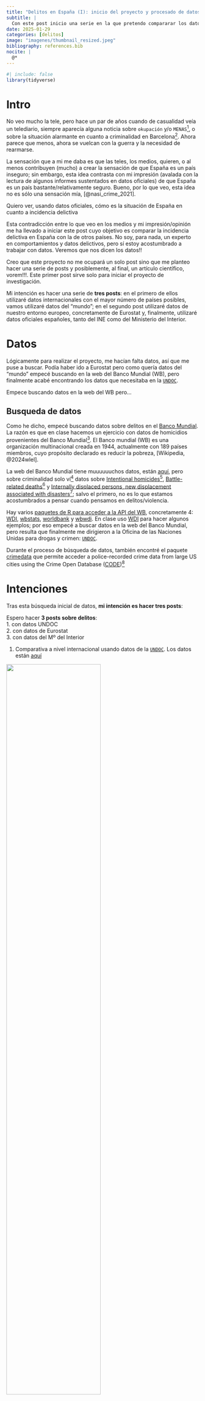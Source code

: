 ```yaml
---
title: "Delitos en España (I): inicio del proyecto y procesado de datos"
subtitle: | 
  Con este post inicio una serie en la que pretendo compararar los datos de delitos en España con los de otros países. En términos coloquiales pretendo intentar dar una respuesta a la pregunta: ¿es España un país seguro? Este primer post de la serie simplemente sirve de introducción al proyecto de investigación. Finalmente también detalló aquí el proceso de obtención y procesado de datos.
date: 2025-01-29
categories: [delitos]
image: "imagenes/thumbnail_resized.jpeg"
bibliography: references.bib
nocite: |
  @*
---
```


```r
#| include: false
library(tidyverse)
```

# Intro

No veo mucho la tele, pero hace un par de años cuando de casualidad veía un telediario, siempre aparecía alguna noticia sobre `okupación` y/o `MENAS`[^1], o sobre la situación alarmante en cuanto a criminalidad en Barcelona[^2]. Ahora parece que menos, ahora se vuelcan con la guerra y la necesidad de rearmarse.

La sensación que a mi me daba es que las teles, los medios, quieren, o al menos contribuyen (mucho) a crear la sensación de que España es un país inseguro; sin embargo, esta idea contrasta con mi impresión (avalada con la lectura de algunos informes sustentados en datos oficiales) de que España es un país bastante/relativamente seguro. Bueno, por lo que veo, esta idea no es sólo una sensación mía, [@nasi_crime_2021]. 



::: {.column-margin}
Quiero ver, usando datos oficiales, cómo es la situación de España en cuanto a incidencia delictiva
:::

[^1]: En realidad habría que decir, Menores Extranjeros No Acompañados, termino que hace evidente que los llamados MENAS son menores; además, como se explica [aquí](https://maldita.es/migracion/20210421/tenemos-que-dejar-de-llamar-mena-a-los-ninos-y-adolescentes-extranjeros-que-llegan-solos-a-espana/), el término MENA es "deshumanizante": según el defensor del pueblo, «Les cosifica y contribuye a quitarles dignidad». Sí, en general, los medios solo presentan a estos menores en contextos de criminalidad y rara vez nos acercan a su problemática de exclusión y falta de recursos como menores no acompañados.

[^2]: Al menos hace unos años, cuando gobernaba Ada Colau

Esta contradicción entre lo que veo en los medios y mi impresión/opinión me ha llevado a iniciar este post cuyo objetivo es comparar la incidencia delictiva en España con la de otros países. No soy, para nada, un experto en comportamientos y datos delictivos, pero sí estoy acostumbrado a trabajar con datos. Veremos que nos dicen los datos!!


Creo que este proyecto no me ocupará un solo post sino que me planteo hacer una serie de posts y posiblemente, al final, un artículo científico, vorem!!!. Este primer post sirve solo para iniciar el proyecto de investigación. 

Mi intención es hacer una serie de **tres posts**: en el primero de ellos utilizaré datos internacionales con el mayor número de países posibles, vamos utilizaré datos del "mundo"; en el segundo post utilizaré datos de nuestro entorno europeo, concretamente de Eurostat y, finalmente, utilizaré datos oficiales españoles, tanto del INE como del Ministerio del Interior. 


# Datos

Lógicamente para realizar el proyecto, me hacían falta datos, así que me puse a buscar. Podía haber ido a Eurostat pero como quería datos del "mundo" empecé buscando en la web del Banco Mundial (WB), pero finalmente acabé encontrando los datos que necesitaba en la [`UNDOC`](https://dataunodc.un.org/).


::: {.column-margin}
Empece buscando datos en la web del WB pero...
:::

## Busqueda de datos

Como he dicho, empecé buscando datos sobre delitos en el [Banco Mundial](https://databank.worldbank.org/home.aspx). La razón es que en clase hacemos un ejercicio con datos de homicidios provenientes del Banco Mundial^[El ejemplo de clase lo tengo en el script `52_script_WDI_homicidios.R`]. El Banco mundial (WB) es una organización multinacional creada en 1944, actualmente con 189 países miembros, cuyo propósito declarado es reducir la pobreza, [Wikipedia, @2024wlel].



La web del Banco Mundial tiene muuuuuuchos datos, están [aquí](https://data.worldbank.org/indicator), pero sobre criminalidad solo ví[^4] datos sobre [Intentional homicides](https://data.worldbank.org/indicator/VC.IHR.PSRC.P5?end=2023&start=2008&view=map&year=2021)[^5], [Battle-related deaths](https://data.worldbank.org/indicator/VC.BTL.DETH?end=2023&start=2008&view=map&year=2022)[^6] y [Internally displaced persons, new displacement associated with disasters](https://data.worldbank.org/indicator/VC.IDP.NWDS?view=map)[^7]; salvo el primero, no es lo que estamos acostumbrados a pensar cuando pensamos en delitos/violencia.

[^4]: Vuelvo a insistir en que, como he dicho anteriormente, no soy un experto; de hecho sé muy poquito sobre datos de delitos, pero ... seguro que aprendo durante el proceso

[^5]: Estos datos en realidad provienen de [aquí](https://dataunodc.un.org/)

[^6]: En realidad estos datos vienen del proyecto "The Uppsala Conflict Data Program (UCDP)", que puedes visitar [aquí](https://www.uu.se/en/department/peace-and-conflict-research/research/ucdp/)

[^7]: Estos datos provienen de The Internal Displacement Monitoring Centre, que puedes visitar [aquí](https://www.internal-displacement.org/)

Hay varios [paquetes de R para acceder a la API del WB]{.underline}, concretamente 4: [WDI](https://github.com/vincentarelbundock/WDI), [wbstats](https://github.com/gshs-ornl/wbstats), [worldbank](https://m-muecke.github.io/worldbank/) y [wbwdi](https://github.com/tidy-intelligence/r-wbwdi). En clase uso [WDI](https://github.com/vincentarelbundock/WDI) para hacer algunos ejemplos; por eso empecé a buscar datos en la web del Banco Mundial, pero resulta que finalmente me dirigieron a la Oficina de las Naciones Unidas para drogas y crimen: [`UNDOC`](https://dataunodc.un.org/).

Durante el proceso de búsqueda de datos, también encontré el paquete [crimedata](http://pkgs.lesscrime.info/crimedata/index.html) que permite acceder a police-recorded crime data from large US cities using the Crime Open Database ([CODE](https://osf.io/zyaqn/))[^8]

[^8]: CODE es un proyecto alojado en [OSF](https://osf.io/) una plataforma/servicio que pretende apoyar la investigación. Puedes leer sobre ella en Wikipedia, concretamente [aquí](https://es.wikipedia.org/wiki/Open_Society_Foundations)



# Intenciones

Tras esta búsqueda inicial de datos, **mi intención es hacer tres posts**:

::: {.column-margin}
Espero hacer **3 posts sobre delitos**:  
1. con datos UNDOC  
2. con datos de Eurostat  
3. con datos del Mº del Interior  
:::

1. Comparativa a nivel internacional usando datos de la [`UNDOC`](https://dataunodc.un.org/). Los datos están [aquí](https://dataunodc.un.org/)

![](imagenes/undoc_temas.png){fig-align="center" width="70%"}

<br>

2. Comparativa a nivel europeo con datos de Eurostat. Concretamente de la [Crime and criminal justice database](https://ec.europa.eu/eurostat/web/crime/database)

![](imagenes/eurostat.png){fig-align="center" width="70%"}

<br>

3. Comparativa interna entre las provincias y municipios españoles usando datos del Ministerio del Interior. Los datos están [aquí](https://estadisticasdecriminalidad.ses.mir.es/publico/portalestadistico/)

![](imagenes/ministerio.png){fig-align="center" width="70%"}

<br>

 ... y si al final me animo a escribir un "paper", pues mejor que mejor.


Bueno, pues vamos al lío, esto me va a llevar tiempo!!! Espero divertirme!!


# Procesado de datos

Finalmente he decidido explicar aquí cómo llevé a cabo el procesado de datos


## UNDOC

Para la comparación internacional, utilizaré datos de la Oficina de las Naciones Unidas para drogas y crimen: [`UNDOC`](https://dataunodc.un.org/). Hay un paquete de R para acceder a su API, es el paquete [DDSQLtools](https://timriffe.github.io/DDSQLtools/articles/Downloading-UNPD-data-into-R.html#exploring-indicators), pero no se actualiza desde hace 4 años, así que me decidí a procesar los datos por mis propios medios.


::: {.column-margin}
Para la comparación internacional usaré datos de la UNDOC
:::


### Categorías de delitos

La UNDOC tiene muchos datos sobre delitos, además organizados en varias categorías.


Entre los datos que me llamaron la atención (y que voy a procesar) están las categorías:

::: {.column-margin}
Me centré en 3 categorías de delitos, descargando y procesando un total de [27 tipos de delitos]{.underline}
:::

-   **Intentional Homicide**: los datos están [aquí](https://dataunodc.un.org/dp-intentional-homicide-victims). Son datos con mucho detalle porque tiene posibilidad de filtrar por genero, edad, medio, situación etc... etc... pero me centré en un **único indicador** sin tener en cuenta los "detalles": "Victims of intentional homicide"


-   **Violent & Sexual Crime**: los datos están [aquí](https://dataunodc.un.org/dp-crime-violent-offences). Contienen también mucho detalle, pero me centré en procesar [10 indicadores]{.underline}: Serious assault, Kidnapping, Sexual violence, Sexual violence: Rape, Sexual violence: Sexual assault, Sexual violence: Other acts of sexual violence, Sexual Exploitation, Acts intended to induce fear or emotional distress y Acts intended to induce fear or emotional distress: Cyber-related

-   **Corruption & Economic Crime**: los datos están [aquí](https://dataunodc.un.org/dp-crime-corruption-offences). Contienen [16 indicadores]{.underline}: Corruption, Corruption: Bribery, Corruption: Other acts of corruption, Smuggling of migrants, Burglary, Theft, Theft: of a motorized vehicle, Fraud, Fraud: Cyber-related (Cy), Money laundering, Unlawful access to a computer system, Unlawful interference with a computer system or computer data, Acts that cause environmental pollution or degradation, Acts involving the movement of dumping of waste, Trade or possession of protected or prohibited species of faune and flora, Acts that result in the depletion of degradation of natural resources

Además, no los voy a procesar, pero también me llamó la atención la categoría:

-   **Prisons & Prisoners**: los datos están [aquí](https://dataunodc.un.org/dp-prisons-persons-held). Contiene datos sobre personas en la carcel por Intentional Homicide, Rape, Drug trafficking y Bribery; además diferencia entre personas con y sin sentencia, etc ... etc ...



### Procesamiento de los datos

Los datos los descargué en febrero de 2025 y los procesé con el script `/my_mungings.2024a/blog_01_INE/007_UNDOC_crimenes/02_fusionar-y-exportar-datos_UNdoc.R`. Allí generé 2 conjuntos de datos que posteriormente alojé en mi paquete de datos `pjpv.pkg.datos.2024`; concretamente son los ficheros:


1.  `UNDOC_delitos_tipologia_1990_2023`: contiene datos de 1990 a 2023 de 212 países (o regiones) sobre 27 tipos de delitos. Es el conjunto de datos que voy a usar en el post

2. `UNDOC_delitos_x_relacion_2013_23`; contiene datos de 2013 a 2022 de 49 países sobre 2 tipos de delitos: Victims of serious assault y Victims of sexual violence. En este data.frame sí que mantuve la información sobre la relación de la victima con el perpretador del delito, pero en principio no voy a usar estos datos.

En este post solo voy a usar los datos del primer dataset. Los 27 tipos de delitos que contiene son:

```r
#| echo: true
#| code-fold: true
zz <- pjpv.pkg.datos.2024::delitos_UNDOC_tipologia_delitos_2023 |>
  dplyr::distinct(indicator, category)
DT::datatable(zz)
```

<br>

### Más procesamiento de los datos

Como he dicho más arriba, los datos que descargué de la UNDOC los procesé^[En realidad los datos tuvieron poco procesamiento, solo tuve que quitar y homogeneizar cositas y tener cuidado porque, en mi opinión los datos en este caso era "demasiado largos" y estaban como preparados para contener información de edad, genero, relación con el delincuente, etc... que a mi no me hacía falta] en mi blog local "`my_mungins`" y los 2 data.frames resultantes los alojé en mi paquete de datos. 

Después de procesar los datos me di cuenta que solo iba a usar el dataset `UNDOC_delitos_tipologia_1990_2023` que como he dicho, contiene datos de 1990 a 2023 de 212 países (o regiones) sobre 27 tipos de delitos. También me di cuenta que iba a necesitar geometrías de esos 212 países/regiones para poder hacer coropletas. 

#### Obtención de las geometrías

Para obtener geometrías utilice el paquete [giscoR](https://ropengov.github.io/giscoR/) que facilita usar en R los datos de GISCO, the Geographic Information System de la Commisión Europea. Concretamente utilice este dataset que contiene 259 geometrías.

```r
#| eval: false
world <- giscoR::gisco_get_countries(year = 2024) %>% 
  select(ISO3_CODE, CNTR_ID, NAME_ENGL, CAPT, SVRG_UN, EU_STAT, geometry)
#- fusiono con crimenes
world_crime <- left_join(df, world, by = c("iso3_code" = "ISO3_CODE")) 
```

He de recordar que en los datos que voy a usar de UNDOC habían 212 países/territorios. Cuando fusioné estos datos con las geometrías de GISCO, se obtuvieron las geometrías de 200 de ellos, pero quedaron sin fusionar 12 entidades territoriales. Habían 4 tipos de problemas:


::: {.column-margin}
Tuve que reconstruir los datos para el Reino Unido (UK) a partir de sus 3 regiones
:::


 1. Los datos de UNDOC para el Reino Unido estaban separados en 3 entidades (Escocia, Irlanda del Norte y el resto; es decir, Inglaterra y Gales).  Deje esos datos tal cual, pero a partir de ellos [generé los datos para todo el Reino Unido]{.underline}. La geometría del Reino Unido sí se encontraba en GISCO, pero para obtener las geometrías de las 3 entidades territoriales originales para UK tuve que usar otro dataset de GISCO, concretamente:
 
```r
#| eval: false
UK_geo_3 <- giscoR::gisco_nuts %>% 
  filter(LEVL_CODE == 1)  %>% filter(CNTR_CODE == "UK") #- 12 geometrías para UK
```
 
 
 
 
 2. Los datos de UNDOC para Francia hacían referencia a Francia, pero también, para algunos delitos, a los territorios de ultramar franceses. En concreto hay datos para los siguientes territorios `"France"`, `"Guadeloupe"`,  `"French Guiana"`, `"Martinique"`, `"Réunion"`, `"Mayotte"` y `"Saint Martin (French Part)"`. Deje todos los datos tal cual, pero claro, al intentar fusionar con las geometrías de GISCO, solo se fusionaba con `"France"`. Para encontrar geometrías para el resto de entidades francesas (los territorios de ultramar) tuve que usar otro dataset de GISCO, consiguiendo finalmente enlazar todas las entidades territoriales francesas excepto `"Saint Martin (French Part)"`. El dataset que usé para ello fue: 
 
 
```r
#| eval: false
fra_ultramar <- giscoR::gisco_nuts() %>% filter(LEVL_CODE == 2) %>% 
  filter(CNTR_CODE == "FR")  %>% 
  filter(NUTS_ID %in% c("FRY1", "FRY2","FRY3","FRY4","FRY5")) 
```
 

 3. En los datos de delitos de la UNDOC hay datos referentes a Kosovo ("Kosovo under UNSCR 1244"). Kosovo tiene datos para algunos tipos de delitos para el periodo  de 2008 a 2021. Deje estos datos tal cual, pero no encontré su geometría en GISCO. Finalmente encontré geometría para Kosovo en otro dataset (no de GISCO) pero decidí no incorporarla al análisis; es decir, los datos de Kosovo sí estarán en el análisis, pero no se mostrarán en las coropletas que vaya haciendo.
 

 4. En el caso de Irak, los datos de delitos de la UNDOC, tienen 3 entidades territoriales: `"Iraq", "Iraq (Kurdistan Region)" e "Iraq (Central Iraq)"`. Decidí quitar las observaciones, no eran muchas, de `"Iraq (Kurdistan Region)" e "Iraq (Central Iraq)"`, dejando sólo las de "Iraq". Estas observaciones lógicamente se fusionaron con la geometría de Irak obtenida de GISCO. 

<br>


::: {.column-margin}
Las geometrías para los datos UNDOC están en `pjpv.pkg.datos.2024::UNDOC_geometrias`
:::


Finalmente, exporté el dataset de geometrías ya preparado para trabajar con los datos de crímenes de UNDOC, concretamente está en `pjpv.pkg.datos.2024::UNDOC_geometrias`




## Eurostat


Encontré 2 bases de datos: 1) [Crime and criminal justice  database](https://ec.europa.eu/eurostat/web/crime/database), y 2) [Gender based violence](https://ec.europa.eu/eurostat/web/gender-based-violence/database). De momento me [centraré en la primera]{.unedrline}


::: {.column-margin}
Me centro en la "Crime and criminal justice"  database
:::


::: {layout="[50, 50]"}
![](imagenes/eurostat_crime.png)

![](imagenes/eurostat_gender-violence.png)
:::




### Procesado de los datos

Utilicé el paquete `eurostat` para buscar tablas y descargarlas. Procese los datos con el script `01_bajar-datos-y-exportar_Eurostat.R` 

Buscando en Eurostat al final [seleccioné 6 tablas]{.underline} de datos (pero finalmente solo exporté 5 de ellas:

1. `crim_off_cat`: "Police-recorded offences by offence category" [son datos de **41 países** (no estaba UK, pero sí England y Walles, Scothland y N.Ireland; UK lo añadí a mano) para [2008-2022]{.underline} y para **21 categorías de delitos**. Añadí a mano las observaciones de UK (creados a partir de sus 3 regiones). Si quieres hacer un mapa, usa las geometrías: `pkg::geo_eurostat_crime_paises`. Una vez arreglados los datos de esta tabla, los exporté a mi paquete de datos; concretamente al fichero `crime_1_eurostat_paises_2008_22`



2. `crim_gen_reg`: "Police-recorded offences by NUTS 3 regions" [son datos de **1834 entidades**  para [2008-2022]{.underline} y para **7 categorías de delitos**.  
  Tiene datos de NUTS0 (países), NUTS1, NUTS2 (CC.AA) y NUTS3 (provincias):  [España tiene 89 filas]{.underline}. No hay datos para UK ni para England o Scothland.  Una vez arreglados los datos de esta tabla, los exporté a mi paquete de datos; concretamente al fichero `crime_2_eurostat_nuts3_2008_22`
  Si quieres hacer mapas, usa `giscoR::gisco_get_nuts()`. Con esto se enlazan 1747 entidades territoriales /incluidos los países NUTS0) no se enlazan 87 entidades (fundamentalmente son las "Extra-regions")

3. `crim_gen`: "Crimes recorded by the police by offence category" [son datos de **39 países**  para [1993-2007]{.underline} y para **7 categorías de delitos**. Tenía datos de nº de delitos pero [no tenía datos para las tasas]{.underline}, pero conseguí crearlas usando datos de población de la tabla `demo_pjan` ("Average annual population to calculate regional GDP data by metropolitan region").  Hay datos para UK pero no para England ... Evidentemente esta FRA, pero también está Francia metropolitana ("FX"). Añadí a mano las observaciones de UK (creados a partir de sus 3 regiones) Si quieres hacer un mapa, usa las geometrías: `pkg::geo_eurostat_crime_paises`. Una vez arreglados los datos de esta tabla, los exporté a mi paquete de datos; concretamente al fichero `crime_3_eurostat_paises_1993_07`



    
4. `met_crim_gen`: "Crimes recorded by the police by metropolitan regions" [son datos de  **318 "ciudades"** para [2008-2022]{.underline} y para **7 categorías de delitos**. UK no esta para nada (ni England ...). Para España hay 25 filas: 1 para el país, 23 para ciudades (bueno son más bien áreas metropolitanas), y la última fila es "Non-metropolitan regions in Spain". La tabla 4 tampoco tenía [datos para las tasas]{.underline} así que tuve que construirlas usando datos de población de la tabla `met_10r_3pgdp`. Una vez arreglados los datos de esta tabla, los exporté a mi paquete de datos; concretamente al fichero `crime_4_eurostat_ciudades_2008_22`

Intenté encontrar una geometría para hacer mapas, pero solo se enlazaban los países con `giscoR::gisco_get_countries(year = 2024, resolution = "20")`; concretamente con `geo_paises$CNTR_ID` se enlazan 35 (los países); 283 no se enlazan



6. `sdg_16_20`: "Population reporting occurrence of crime, violence or vandalism in their area by poverty status" [son datos del % de personas que reporta crímenes: para **43 países** para [2003-2023]{.underline} y para **3 categorías de personas** (Total, arriba y abajo del 60% de la mediana). Si quieres hacer un mapa, usa las geometrías: `pjpv.pkg.datos.2024::geo_eurostat_crime_paises`. Una vez arreglados los datos de esta tabla, los exporté a mi paquete de datos; concretamente al fichero `crime_6_eurostat_reporting_2003_23`



- Al final [**fusioné las tablas 1 y 3**]{.underline} para tener datos de países con periodo muestral amplio, pero [sólo se pueden fusionar 4 de los 7 tipos de delitos que tiene la tabla 3]{.underline}. Quedaron 39 países. Una vez arreglados los datos de esta tabla, los exporté a mi paquete de datos; concretamente al fichero `crime_1_3_eurostat_paises_1993_22`


<br>

### Geometrías

Me preparé las geometrías en mi blog interno, concretamente con  `/008_Eurostat_crimenes/02_obtener-geometrias.R`. Usé el paquete [giscoR](https://ropengov.github.io/giscoR/). Las funciones de `giscoR` que puedo usar son:

```r
#| eval: false
giscoR::gisco_get_countries(year = 2024, resolution = "20")  #- 259 países
giscoR::gisco_get_nuts()        #- 2.016 (NUTS 0, 1, 2 y 3)
giscoR::gisco_get_urban_audit() #- 1.364 ciudades
giscoR::gisco_get_lau()         #- 98.188 

#- para encontrar una única geometría usamos:
giscoR::gisco_get_units(unit = "UK")
```


Construí el dataset `pjpv.pkg.datos.2024::geo_eurostat_crime_paises` que me sirve para hacer mapas con las tablas: `crime_1_eurostat_paises_2008_22`,  `crime_3_eurostat_paises_1993_07`, `crime_1_3_eurostat_paises_1993_22` y `crime_6_eurostat_reporting_2003_23`


Para cargar las geometrías arregladas:

```r
#| eval: false
df <- pjpv.pkg.datos.2024::geo_eurostat_crime_paises
```





<br>

### Detalles

- Trabajé también la tabla `crim_hom_ocit`: "Intentional homicide offences in largest cities"; pero no la exporté porqué eran datos de ciudades y para ESP sólo estaba Madrid

- La tabla 1 y tabla 2 se podían fusionar (para países y 5 tipos de delitos) pero al final no lo hice. me planteé hacerlo porque entre la tabla 1 y la tabla 2 (en los datos de países) había pequeñas diferencias a veces. Al final pensé que no merecía la pena fusionarlas

<br>


### Datos al pkg

Grabé 6 df's en el pkg de datos, veámoslos un poco:



#### 1. `crime_1_eurostat_paises_2008_22`

Añadí a mano las observaciones de UK (creados a partir de sus 3 regiones) Si quieres hacer un mapa, usa las geometrías: `pkg::geo_eurostat_crime_paises`

Tiene  14 variables, aquí muestro las 5 primeras: se ve que hay datos de 42 "países" y de 21 tipos de delitos:

```r
df <- pjpv.pkg.datos.2024::crime_1_eurostat_paises_2008_22
bb <- pjpv.pkg.ff.2024::pjp_unique_values(df, truncate = TRUE, nn = 1500)
gt::gt(bb[c(1:5),])
```

Abajo, el detalle de los 21 tipos de delitos: 


```r
aa <- df |> dplyr::distinct(iccs_code,iccs)
gt::gt(aa)
```

<br>


#### 2. `crime_2_eurostat_nuts3_2008_22`


- Si quieres hacer mapa, usa `giscoR::gisco_get_nuts()`. Con esto se enlazan 1747 entidades territoriales /incluidos los países NUTS0) no se enlazan 87 entidades (fundamentalmente son las "Extra-regions")

```r
df <- pjpv.pkg.datos.2024::crime_2_eurostat_nuts3_2008_22
bb <- pjpv.pkg.ff.2024::pjp_unique_values(df, truncate = TRUE, nn = 300)
gt::gt(bb[c(1:5),])
```



Abajo, el detalle de los 7 tipos de delitos: 


```r
aa <- df |> dplyr::distinct(iccs_code,iccs)
gt::gt(aa)
```



<br>


#### 3. `crime_3_eurostat_paises_1993_07`

Añadí a mano las observaciones de UK (creados a partir de sus 3 regiones) Si quieres hacer un mapa, usa las geometrías: `pkg::geo_eurostat_crime_paises`


```r
df <- pjpv.pkg.datos.2024::crime_3_eurostat_paises_1993_07
bb <- pjpv.pkg.ff.2024::pjp_unique_values(df, truncate = TRUE, nn = 1500)
gt::gt(bb[c(1:5),])
```




Abajo, el detalle de los 7 tipos de delitos: 


```r
aa <- df |> dplyr::distinct(iccs_code,iccs)
gt::gt(aa)
```

<br>


#### 4. `crime_4_eurostat_ciudades_2008_22`

- `met_crim_gen`: "Crimes recorded by the police by metropolitan regions" [son datos de 318 "ciudades" para 2008-2022 y para 7 categorías de delitos. UK no esta para nada (ni England ...). Para España hay 25 filas: 1 para el país, 23 para ciudades (bueno son más bien áreas metropolitanas), y la última fila es "Non-metropolitan regions in Spain". La tabla 4 tampoco tenía datos para las tasas así que tuve que construirlas usando datos de población de la tabla `met_10r_3pgdp`


```r
df <- pjpv.pkg.datos.2024::crime_4_eurostat_ciudades_2008_22
bb <- pjpv.pkg.ff.2024::pjp_unique_values(df, truncate = TRUE, nn = 500)
gt::gt(bb[c(1:5),])
```



<br>


#### 5. `crime_6_eurostat_reporting_2003_23`

Son datos del % de gente que reporta crímenes a la policía:

Si quieres hacer un mapa, usa las geometrías: `pjpv.pkg.datos.2024::geo_eurostat_crime_paises`

```r
df <- pjpv.pkg.datos.2024::crime_6_eurostat_reporting_2003_23
bb <- pjpv.pkg.ff.2024::pjp_unique_values(df, truncate = TRUE, nn = 1000)
gt::gt(bb[c(1:3),])
```


<br>


#### 6. `crime_1_3_eurostat_paises_1993_22`

Al final fusioné las tablas 1 y 3 : crime_1_eurostat_paises_2008_22 y crime_3_eurostat_paises_1993_07 para tener datos de países con periodo muestral amplio, pero sólo se pueden fusionar 4 de los 7 tipos de delitos que tiene la tabla 3; pero claro al fusionar los 21 + 7 tipos de delitos, quedaron 24 tipos de delitos (3 delitos de la segunda tabla que no estaban en la primera)

Quedaron 43 países

Añadí a mano las observaciones de UK (creados a partir de sus 3 regiones) Si quieres hacer un mapa, usa las geometrías: "pkg::geo_eurostat_crime_paises"


```r
df <- pjpv.pkg.datos.2024::crime_1_3_eurostat_paises_1993_22
bb <- pjpv.pkg.ff.2024::pjp_unique_values(df, truncate = TRUE, nn = 1000)
gt::gt(bb[c(1:5),])
```




## Ministerio del Interior

Son los primeros datos que procesé. Tengo registrado el proceso de limpieza de los datos en mi blog interno y por supuesto tengo los scripts, pero ... veremos cuando tendré tiempo para [contar]{.underline} aquí cómo procesé estos datos; antes quiero analizar los datos de la UNDOC y de Eurostat

::: {.column-margin}
Veremos cuando tendré tiempo para [contar]{.underline} como procesé estos datos
:::

# Referencias {.unnumbered}

::: {#refs}
:::
